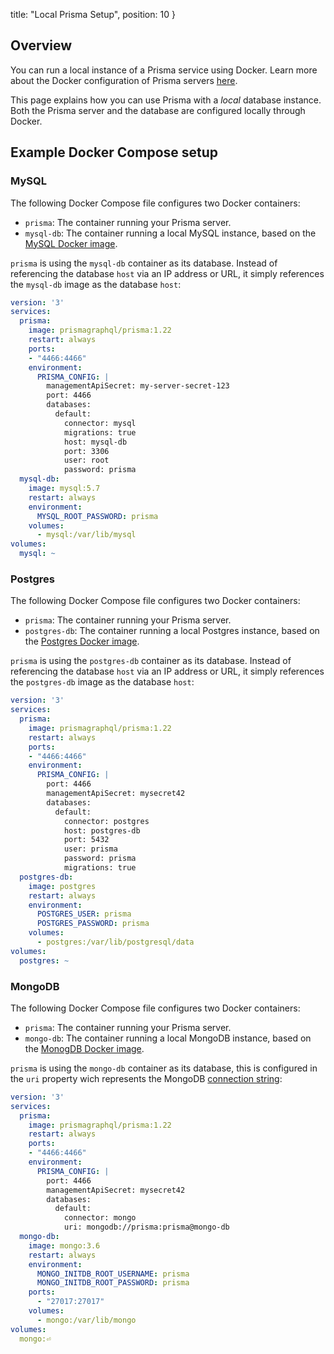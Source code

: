   title: "Local Prisma Setup",
  position: 10
}

## Overview

You can run a local instance of a Prisma service using Docker. Learn more about the Docker configuration of Prisma servers [here](rty1).

This page explains how you can use Prisma with a _local_ database instance. Both the Prisma server and the database are configured locally through Docker.

## Example Docker Compose setup

### MySQL

The following Docker Compose file configures two Docker containers:

- `prisma`: The container running your Prisma server.
- `mysql-db`: The container running a local MySQL instance, based on the [MySQL Docker image](https://hub.docker.com/_/mysql/).

`prisma` is using the `mysql-db` container as its database. Instead of referencing the database `host` via an IP address or URL, it simply references the `mysql-db` image as the database `host`:

```yml
version: '3'
services:
  prisma:
    image: prismagraphql/prisma:1.22
    restart: always
    ports:
    - "4466:4466"
    environment:
      PRISMA_CONFIG: |
        managementApiSecret: my-server-secret-123
        port: 4466
        databases:
          default:
            connector: mysql
            migrations: true
            host: mysql-db
            port: 3306
            user: root
            password: prisma
  mysql-db:
    image: mysql:5.7
    restart: always
    environment:
      MYSQL_ROOT_PASSWORD: prisma
    volumes:
      - mysql:/var/lib/mysql
volumes:
  mysql: ~
```

### Postgres

The following Docker Compose file configures two Docker containers:

- `prisma`: The container running your Prisma server.
- `postgres-db`: The container running a local Postgres instance, based on the [Postgres Docker image](https://hub.docker.com/_/postgres/).

`prisma` is using the `postgres-db` container as its database. Instead of referencing the database `host` via an IP address or URL, it simply references the `postgres-db` image as the database `host`:

```yml
version: '3'
services:
  prisma:
    image: prismagraphql/prisma:1.22
    restart: always
    ports:
    - "4466:4466"
    environment:
      PRISMA_CONFIG: |
        port: 4466
        managementApiSecret: mysecret42
        databases:
          default:
            connector: postgres
            host: postgres-db
            port: 5432
            user: prisma
            password: prisma
            migrations: true
  postgres-db:
    image: postgres
    restart: always
    environment:
      POSTGRES_USER: prisma
      POSTGRES_PASSWORD: prisma
    volumes:
      - postgres:/var/lib/postgresql/data
volumes:
  postgres: ~
```

### MongoDB

The following Docker Compose file configures two Docker containers:

- `prisma`: The container running your Prisma server.
- `mongo-db`: The container running a local MongoDB instance, based on the [MonogDB Docker image](https://hub.docker.com/_/mongo/).

`prisma` is using the `mongo-db` container as its database, this is configured in the `uri` property wich represents the MongoDB [connection string](https://docs.mongodb.com/manual/reference/connection-string):

```yml
version: '3'
services:
  prisma:
    image: prismagraphql/prisma:1.22
    restart: always
    ports:
    - "4466:4466"
    environment:
      PRISMA_CONFIG: |
        port: 4466
        managementApiSecret: mysecret42
        databases:
          default:
            connector: mongo
            uri: mongodb://prisma:prisma@mongo-db
  mongo-db:
    image: mongo:3.6
    restart: always
    environment:
      MONGO_INITDB_ROOT_USERNAME: prisma
      MONGO_INITDB_ROOT_PASSWORD: prisma
    ports:
      - "27017:27017"
    volumes:
      - mongo:/var/lib/mongo
volumes:
  mongo:⏎ 
```